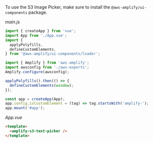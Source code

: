To use the S3 Image Picker, make sure to install the `@aws-amplify/ui-components` package.

_main.js_

```js
import { createApp } from 'vue';
import App from './App.vue';
import {
  applyPolyfills,
  defineCustomElements,
} from '@aws-amplify/ui-components/loader';

import { Amplify } from 'aws-amplify';
import awsconfig from './aws-exports';
Amplify.configure(awsconfig);

applyPolyfills().then(() => {
  defineCustomElements(window);
});

const app = createApp(App);
app.config.isCustomElement = (tag) => tag.startsWith('amplify-');
app.mount('#app');
```

_App.vue_

```html
<template>
  <amplify-s3-text-picker />
</template>
```
